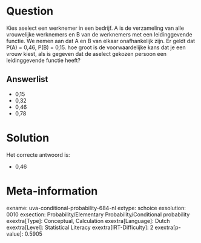 Question
========

Kies aselect een werknemer in een bedrijf. A is de verzameling van alle
vrouwelijke werknemers en B van de werknemers met een leidinggevende
functie. We nemen aan dat A en B van elkaar onafhankelijk zijn. Er geldt
dat P(A) = 0,46, P(B) = 0,15. hoe groot is de voorwaardelijke kans dat
je een vrouw kiest, als is gegeven dat de aselect gekozen persoon een
leidinggevende functie heeft?


Answerlist
----------

* 0,15
* 0,32
* 0,46
* 0,78

Solution
========

Het correcte antwoord is: 

* 0,46

Meta-information
================
exname: uva-conditional-probability-684-nl
extype: schoice
exsolution: 0010
exsection: Probability/Elementary Probability/Conditional probability
exextra[Type]: Conceptual, Calculation
exextra[Language]: Dutch
exextra[Level]: Statistical Literacy
exextra[IRT-Difficulty]: 2
exextra[p-value]: 0.5905
